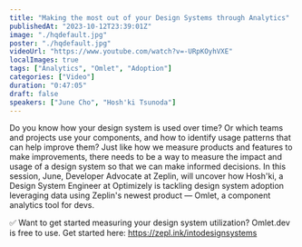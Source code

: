 ```yaml
---
title: "Making the most out of your Design Systems through Analytics"
publishedAt: "2023-10-12T23:39:01Z"
image: "./hqdefault.jpg"
poster: "./hqdefault.jpg"
videoUrl: "https://www.youtube.com/watch?v=-URpKOyhVXE"
localImages: true
tags: ["Analytics", "Omlet", "Adoption"]
categories: ["Video"]
duration: "0:47:05"
draft: false
speakers: ["June Cho", "Hosh'ki Tsunoda"]
---
```


Do you know how your design system is used over time? Or which teams and projects use your components, and how to identify usage patterns that can help improve them? Just like how we measure products and features to make improvements, there needs to be a way to measure the impact and usage of a design system so that we can make informed decisions. In this session, June, Developer Advocate at Zeplin, will uncover how Hosh'ki, a Design System Engineer at Optimizely is tackling design system adoption leveraging data using Zeplin's newest product — Omlet, a component analytics tool for devs.

✅ Want to get started measuring your design system utilization?
Omlet.dev is free to use. Get started here: https://zepl.ink/intodesignsystems
